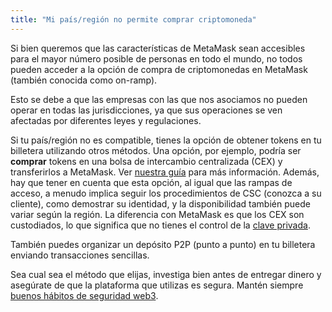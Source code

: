 ```yaml
---
title: "Mi país/región no permite comprar criptomoneda"
---
```


Si bien queremos que las características de MetaMask sean accesibles para el mayor número posible de personas en todo el mundo, no todos pueden acceder a la opción de compra de criptomonedas en MetaMask (también conocida como on-ramp).

Esto se debe a que las empresas con las que nos asociamos no pueden operar en todas las jurisdicciones, ya que sus operaciones se ven afectadas por diferentes leyes y regulaciones.

Si tu país/región no es compatible, tienes la opción de obtener tokens en tu billetera utilizando otros métodos. Una opción, por ejemplo, podría ser **comprar** tokens en una bolsa de intercambio centralizada (CEX) y transferirlos a MetaMask. Ver [nuestra guía](/getting-started/direct-deposit-receive-tokens-to-your-metamask-wallet) para más información. Además, hay que tener en cuenta que esta opción, al igual que las rampas de acceso, a menudo implica seguir los procedimientos de CSC (conozca a su cliente), como demostrar su identidad, y la disponibilidad también puede variar según la región. La diferencia con MetaMask es que los CEX son custodiados, lo que significa que no tienes el control de la [clave privada](/getting-started/user-guide-secret-recovery-phrase-password-and-private-keys).

También puedes organizar un depósito P2P (punto a punto) en tu billetera enviando transacciones sencillas.

Sea cual sea el método que elijas, investiga bien antes de entregar dinero y asegúrate de que la plataforma que utilizas es segura. Mantén siempre [buenos hábitos de seguridad web3](/privacy-and-security/what-is-a-secret-recovery-phrase-and-how-to-keep-your-crypto-wallet-secure).
